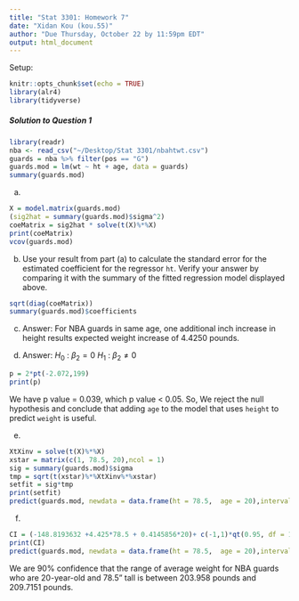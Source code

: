 ```yaml
---
title: "Stat 3301: Homework 7"
date: "Xidan Kou (kou.55)"
author: "Due Thursday, October 22 by 11:59pm EDT"
output: html_document
---
```


Setup:
```r
knitr::opts_chunk$set(echo = TRUE)
library(alr4)
library(tidyverse)
```

##### Solution to Question 1

```r
library(readr)
nba <- read_csv("~/Desktop/Stat 3301/nbahtwt.csv")
guards = nba %>% filter(pos == "G")
guards.mod = lm(wt ~ ht + age, data = guards)
summary(guards.mod)
```


(a) 
```r
X = model.matrix(guards.mod)
(sig2hat = summary(guards.mod)$sigma^2)
coeMatrix = sig2hat * solve(t(X)%*%X)
print(coeMatrix)
vcov(guards.mod)
```


(b) Use your result from part (a) to calculate the standard error for the estimated coefficient for the
regressor `ht`. Verify your answer by comparing it with the summary of the fitted regression model 
displayed above.
```r
sqrt(diag(coeMatrix))
summary(guards.mod)$coefficients
```

(c) 
Answer: For NBA guards in same age, one additional inch increase in height results expected weight increase of 4.4250 pounds. 

(d) 
Answer:
$H_0$ :  $\beta_2 = 0$ 
$H_1$ :  $\beta_2 \neq 0$
```r
p = 2*pt(-2.072,199)
print(p)
```
We have p value = 0.039, which p value < 0.05. So, We reject the null hypothesis and conclude that adding `age` to the model that uses `height` to predict `weight` is useful.

(e) 
```r
XtXinv = solve(t(X)%*%X)
xstar = matrix(c(1, 78.5, 20),ncol = 1)
sig = summary(guards.mod)$sigma
tmp = sqrt(t(xstar)%*%XtXinv%*%xstar)
setfit = sig*tmp
print(setfit)
predict(guards.mod, newdata = data.frame(ht = 78.5,  age = 20),interval = "confidence", se.fit = TRUE)

```

(f) 
```r
CI = (-148.8193632 +4.425*78.5 + 0.4145856*20)+ c(-1,1)*qt(0.95, df = 199)*c(setfit)
print(CI)
predict(guards.mod, newdata = data.frame(ht = 78.5,  age = 20),interval = "confidence", level = 0.9)

```
We are 90% confidence that the range of average weight for NBA guards who are 20-year-old and  78.5" tall is between 203.958 pounds and 209.7151 pounds. 
